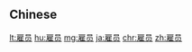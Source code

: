 {{also|雇員|僱員}}
==Chinese==
{{zh-see|僱員}}

[[lt:雇员]]
[[hu:雇员]]
[[mg:雇员]]
[[ja:雇员]]
[[chr:雇员]]
[[zh:雇员]]